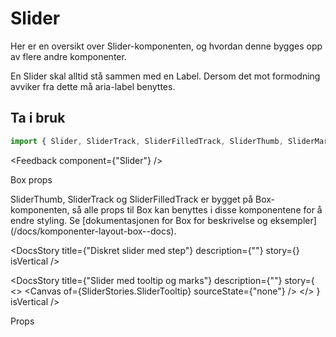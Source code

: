 
<Meta of={SliderStories} />

<DocsContainer>

# Slider

Her er en oversikt over Slider-komponenten, og hvordan denne bygges opp av flere andre komponenter.

<Alert status="warning">
  <AlertIcon />
  En Slider skal alltid stå sammen med en Label. Dersom det mot formodning avviker fra dette må aria-label benyttes.
</Alert>

<br />

## Ta i bruk

```jsx
import { Slider, SliderTrack, SliderFilledTrack, SliderThumb, SliderMark } from "@kvib/react";
```

<Feedback component={"Slider"} />

<DocsHeading light>Box props</DocsHeading>

<DocsContainer>
    SliderThumb, SliderTrack og SliderFilledTrack er bygget på Box-komponenten, så alle props til Box kan benyttes i disse komponentene for å endre styling. Se
    [dokumentasjonen for Box for beskrivelse og eksempler](/docs/komponenter-layout-box--docs).
</DocsContainer>

<DocsStory
  title={"Diskret slider med step"}
  description={""}
  story={<Canvas of={SliderStories.SliderDiscrete} sourceState="hidden" />}
  isVertical
/>

<DocsStory
  title={"Slider med tooltip og marks"}
  description={""}
  story={
    <>
      <Canvas of={SliderStories.SliderTooltip} sourceState={"none"} />
      <Source code={SliderStrings} dark />
    </>
  }
  isVertical
/>

<DocsHeading light>Props</DocsHeading>
<Canvas of={SliderStories.Slider} />
<Controls of={SliderStories.Slider} />

</DocsContainer>
